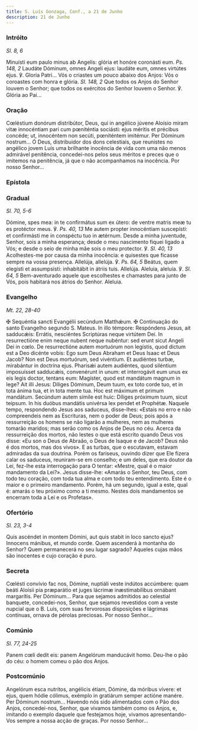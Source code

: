 ```yaml
---
title: S. Luís Gonzaga, Conf., a 21 de Junho
description: 21 de Junho
---
```


### Intróito

<em>Sl. 8, 6</em>

<div class="side-by-side not-content">
  <span>
    Minuísti eum paulo minus ab Angelis: glória et honóre coronásti eum.
    <em>Ps. 148, 2</em> Laudáte Dóminum, omnes Angeli ejus: laudáte eum, omnes virtútes
    ejus. ℣. Gloria Patri...
  </span>
  <span>
    Vós o criastes um pouco abaixo dos Anjos: Vós o coroastes com honra e
    glória. <em>Sl. 148, 2</em> Que todos os Anjos do Senhor louvem o Senhor;
    que todos os exércitos do Senhor louvem o Senhor. ℣. Glória ao Pai...
  </span>
</div>

### Oração

<div class="side-by-side not-content">
  <span>
    Cœléstium donórum distribútor, Deus, qui in angélico júvene Aloísio miram
    vitæ innocéntiam pari cum pœniténtia sociásti: ejus méritis et précibus
    concéde; ut, innocéntem non secúti, pœniténtem imitémur. Per Dóminum
    nostrum...
  </span>
  <span>
    Ó Deus, distribuidor dos dons celestiais, que reunistes no angélico jovem
    Luís uma brilhante inocência de vida com uma não menos admirável penitência,
    concedei-nos pelos seus méritos e preces que o imitemos na penitência, já
    que o não acompanhamos na inocência. Por nosso Senhor...
  </span>
</div>

### Epístola


<LinkCard
  href="/missal/comum/14confessoresnaopontifices1#epístola"
  title="Confessores não Pontífices - Missa Os justi"
/>

### Gradual

<em>Sl. 70, 5-6</em>

<div class="side-by-side not-content">
  <span>
    Dómine, spes mea: in te confirmátus sum ex útero: de ventre matris meæ tu es
    protéctor meus. ℣. <em>Ps. 40, 13</em> Me autem propter innocéntiam
    suscepísti: et confirmásti me in conspéctu tuo in ætérnum.
  </span>
  <span>
    Desde a minha juventude, Senhor, sois a minha esperança; desde o meu
    nascimento fiquei ligado a Vós; e desde o seio de minha mãe sois o meu
    protector. ℣. <em>Sl. 40, 13</em> Acolhestes-me por causa da minha
    inocência: e quisestes que ficasse sempre na vossa presença.
  </span>
  <span>
    Allelúja, allelúja. ℣. <em>Ps. 64, 5</em> Beátus, quem elegísti et
    assumpsísti: inhabitábit in átriis tuis. Allelúja.
  </span>
  <span>
    Aleluia, aleluia. ℣. <em>Sl. 64, 5</em> Bem-aventurado aquele que
    escolhestes e chamastes para junto de Vós, pois habitará nos átrios do
    Senhor. Aleluia.
  </span>
</div>

### Evangelho

<em>Mt. 22, 28-40</em>

<div class="side-by-side not-content">
  <span>
    <span class="text-red-500">✠</span> Sequéntia sancti Evangélii secúndum
    Matthǽum.
  </span>
  <span>
    <span class="text-red-500">✠</span> Continuação do santo Evangelho segundo
    S. Mateus.
  </span>
  <span>
    In illo témpore: Respóndens Jesus, ait sadducǽis: Errátis, nesciéntes
    Scriptúras neque virtútem Dei. In resurrectióne enim neque nubent neque
    nubéntur: sed erunt sicut Angeli Dei in cœlo. De resurrectióne autem
    mortuórum non legístis, quod dictum est a Deo dicénte vobis: Ego sum Deus
    Abraham et Deus Isaac et Deus Jacob? Non est Deus mortuórum, sed vivéntium.
    Et audiéntes turbæ, mirabántur in doctrína ejus. Pharisǽi autem audiéntes,
    quod siléntium imposuísset sadducǽis, convenérunt in unum: et interrogávit
    eum unus ex eis legis doctor, tentans eum: Magíster, quod est mandátum
    magnum in lege? Ait illi Jesus: Díliges Dóminum, Deum tuum, ex toto corde
    tuo, et in tota ánima tua, et in tota mente tua. Hoc est máximum et primum
    mandátum. Secúndum autem símile est huic: Díliges próximum tuum, sicut
    teípsum. In his duóbus mandátis univérsa lex pendet et Prophétæ.
  </span>
  <span>
    Naquele tempo, respondendo Jesus aos saduceus, disse-lhes: «Estais no erro e
    não compreendeis nem as Escrituras, nem o poder de Deus; pois após a
    ressurreição os homens se não ligarão a mulheres, nem as mulheres tomarão
    maridos; mas serão como os Anjos de Deus no céu. Acerca da ressurreição dos
    mortos, não lestes o que está escrito quando Deus vos disse: «Eu son o Deus
    de Abraão, o Deus de Isaque e de Jacob? Deus não é dos mortos, mas dos
    vivos». E as turbas, que o escutavam, estavam admiradas da sua doutrina.
    Porém os fariseus, ouvindo dizer que Ele fizera calar os saduceus,
    reuniram-se em conselho; e um deles, que era doutor da Lei, fez-lhe esta
    interrogação para O tentar: «Mestre, qual é o maior mandamento da Lei?».
    Jesus disse-lhe: «Amarás o Senhor, teu Deus, com todo teu coração, com toda
    tua alma e com todo teu entendimento. Este é o maior e o primeiro
    mandamento. Porém, há um segundo, igual a este, qual é: amarás o teu próximo
    como a ti mesmo. Nestes dois mandamentos se encerram toda a Lei e os
    Profetas».
  </span>
</div>

### Ofertório

<em>Sl. 23, 3-4</em>

<div class="side-by-side not-content">
  <span>
    Quis ascéndet in montem Dómini, aut quis stabit in loco sancto ejus?
    Innocens mánibus, et mundo corde.
  </span>
  <span>
    Quem ascenderá à montanha do Senhor? Quem permanecerá no seu lugar sagrado?
    Aqueles cujas mãos são inocentes e cujo coração é puro.
  </span>
</div>

### Secreta

<div class="side-by-side not-content">
  <span>
    Cœlésti convívio fac nos, Dómine, nuptiáli veste indútos accúmbere: quam
    beáti Aloísii pia præparátio et juges lácrimæ inæstimabílibus ornábant
    margarítis. Per Dóminum...
  </span>
  <span>
    Para que sejamos admitidos ao celestial banquete, concedei-nos, Senhor, que
    sejamos revestidos com a veste nupcial que o B. Luís, com suas fervorosas
    disposições e lágrimas contínuas, ornava de pérolas preciosas. Por nosso
    Senhor...
  </span>
</div>

### Comúnio

<em>Sl. 77, 24-25</em>

<div class="side-by-side not-content">
  <span>Panem cœli dedit eis: panem Angelórum manducávit homo.</span>
  <span>Deu-lhe o pão do céu: o homem comeu o pão dos Anjos.</span>
</div>

### Postcomúnio

<div class="side-by-side not-content">
  <span>
    Angelórum esca nutrítos, angélicis étiam, Dómine, da móribus vívere: et
    ejus, quem hódie cólimus, exémplo in gratiárum semper actióne manére. Per
    Dóminum nostrum...
  </span>
  <span>
    Havendo nós sido alimentados com o Pão dos Anjos, concedei-nos, Senhor, que
    vivamos também como os Anjos, e, imitando o exemplo daquele que festejamos
    hoje, vivamos apresentando-Vos sempre a nossa acção de graças. Por nosso
    Senhor...
  </span>
</div>
